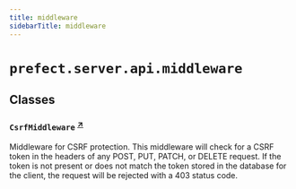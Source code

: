 ```yaml
---
title: middleware
sidebarTitle: middleware
---
```


# `prefect.server.api.middleware`

## Classes

### `CsrfMiddleware` <sup><a href="https://github.com/PrefectHQ/prefect/blob/main/src/prefect/server/api/middleware.py#L15" target="_blank">↗</a></sup>


Middleware for CSRF protection. This middleware will check for a CSRF token
in the headers of any POST, PUT, PATCH, or DELETE request. If the token is
not present or does not match the token stored in the database for the
client, the request will be rejected with a 403 status code.

